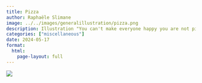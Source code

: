 ```yaml
---
title: Pizza
author: Raphaële Slimane
image: ../../images/generalillustration/pizza.png
description: Illustration "You can't make everyone happy you are not pizza"
categories: ["miscellaneous"]
date: 2024-05-17
format:
  html:
    page-layout: full
---
```


![](../../images/generalillustration/pizza.png)

